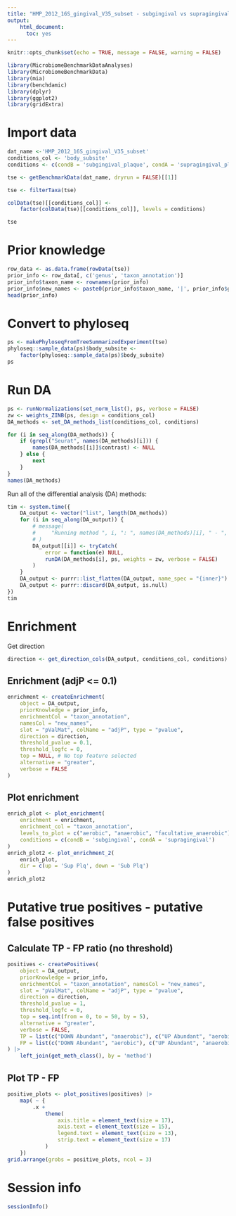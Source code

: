 ```yaml
---
title: "HMP_2012_16S_gingival_V35_subset - subgingival vs supragingival"
output: 
    html_document: 
      toc: yes
---
```


```r
knitr::opts_chunk$set(echo = TRUE, message = FALSE, warning = FALSE)
```

```r
library(MicrobiomeBenchmarkDataAnalyses)
library(MicrobiomeBenchmarkData)
library(mia)
library(benchdamic)
library(dplyr)
library(ggplot2)
library(gridExtra)
```

# Import data

```r
dat_name <-'HMP_2012_16S_gingival_V35_subset'
conditions_col <- 'body_subsite'
conditions <- c(condB = 'subgingival_plaque', condA = 'supragingival_plaque')

tse <- getBenchmarkData(dat_name, dryrun = FALSE)[[1]]

tse <- filterTaxa(tse)

colData(tse)[[conditions_col]] <- 
    factor(colData(tse)[[conditions_col]], levels = conditions)

tse
```

# Prior knowledge

```r
row_data <- as.data.frame(rowData(tse))
prior_info <- row_data[, c('genus', 'taxon_annotation')]
prior_info$taxon_name <- rownames(prior_info)
prior_info$new_names <- paste0(prior_info$taxon_name, '|', prior_info$genus)
head(prior_info)
```

# Convert to phyloseq

```r
ps <- makePhyloseqFromTreeSummarizedExperiment(tse)
phyloseq::sample_data(ps)$body_subsite <- 
    factor(phyloseq::sample_data(ps)$body_subsite)
ps
```

# Run DA

```r
ps <- runNormalizations(set_norm_list(), ps, verbose = FALSE)
zw <- weights_ZINB(ps, design = conditions_col)
DA_methods <- set_DA_methods_list(conditions_col, conditions)

for (i in seq_along(DA_methods)) {
    if (grepl("Seurat", names(DA_methods)[i])) {
        names(DA_methods[[i]]$contrast) <- NULL
    } else {
        next
    }
}
names(DA_methods)
```

Run all of the differential analysis (DA) methods:

```r
tim <- system.time({
    DA_output <- vector("list", length(DA_methods))
    for (i in seq_along(DA_output)) {
        # message(
        #     "Running method ", i, ": ", names(DA_methods)[i], " - ", Sys.time()
        # )
        DA_output[[i]] <- tryCatch(
            error = function(e) NULL,
            runDA(DA_methods[i], ps, weights = zw, verbose = FALSE) 
        )
    }
    DA_output <- purrr::list_flatten(DA_output, name_spec = "{inner}")
    DA_output <- purrr::discard(DA_output, is.null)
})
tim
```

# Enrichment

Get direction 

```r
direction <- get_direction_cols(DA_output, conditions_col, conditions)
```

## Enrichment (adjP <= 0.1)

```r
enrichment <- createEnrichment(
    object = DA_output,
    priorKnowledge = prior_info,
    enrichmentCol = "taxon_annotation",
    namesCol = "new_names",
    slot = "pValMat", colName = "adjP", type = "pvalue",
    direction = direction,
    threshold_pvalue = 0.1,
    threshold_logfc = 0,
    top = NULL, # No top feature selected
    alternative = "greater",
    verbose = FALSE 
)
```

## Plot enrichment

```r
enrich_plot <- plot_enrichment(
    enrichment = enrichment, 
    enrichment_col = "taxon_annotation",
    levels_to_plot = c("aerobic", "anaerobic", "facultative_anaerobic"),
    conditions = c(condB = 'subgingival', condA = 'supragingival') 
)
enrich_plot2 <- plot_enrichment_2(
    enrich_plot,
    dir = c(up = 'Sup Plq', down = 'Sub Plq')
)
enrich_plot2
```

# Putative true positives - putative false positives

## Calculate TP - FP ratio (no threshold)

```r
positives <- createPositives(
    object = DA_output, 
    priorKnowledge = prior_info, 
    enrichmentCol = "taxon_annotation", namesCol = "new_names",
    slot = "pValMat", colName = "adjP", type = "pvalue",
    direction = direction,
    threshold_pvalue = 1,
    threshold_logfc = 0,
    top = seq.int(from = 0, to = 50, by = 5),
    alternative = "greater",
    verbose = FALSE,
    TP = list(c("DOWN Abundant", "anaerobic"), c("UP Abundant", "aerobic")),
    FP = list(c("DOWN Abundant", "aerobic"), c("UP Abundant", "anaerobic"))
) |> 
    left_join(get_meth_class(), by = 'method')
```

## Plot TP - FP 

```r
positive_plots <- plot_positives(positives) |> 
    map( ~ {
        .x +
            theme(
                axis.title = element_text(size = 17),
                axis.text = element_text(size = 15),
                legend.text = element_text(size = 13),
                strip.text = element_text(size = 17)
            )
    })
grid.arrange(grobs = positive_plots, ncol = 3)

```

# Session info
```r
sessionInfo()
```

